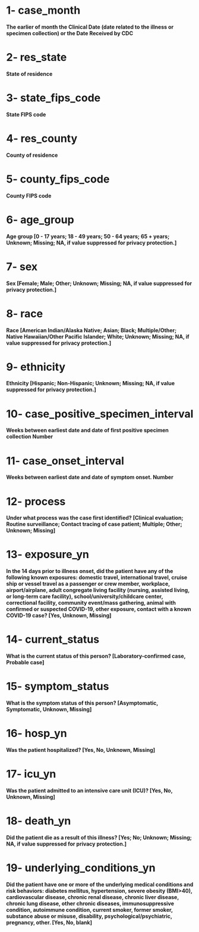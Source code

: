 # 1- case_month
**The earlier of month the Clinical Date (date related to the illness or specimen collection) or the Date Received by CDC**

# 2- res_state
**State of residence**

# 3- state_fips_code
**State FIPS code**

# 4- res_county
**County of residence**

# 5- county_fips_code
**County FIPS code**


# 6- age_group
**Age group [0 - 17 years; 18 - 49 years; 50 - 64 years; 65 + years; Unknown; Missing; NA, if value suppressed for privacy protection.]**

# 7- sex
**Sex [Female; Male; Other; Unknown; Missing; NA, if value suppressed for privacy protection.]**

# 8- race
**Race [American Indian/Alaska Native; Asian; Black; Multiple/Other; Native Hawaiian/Other Pacific Islander; White; Unknown; Missing; NA, if value suppressed for privacy protection.]**

# 9- ethnicity
**Ethnicity [Hispanic; Non-Hispanic; Unknown; Missing; NA, if value suppressed for privacy protection.]**

# 10- case_positive_specimen_interval
**Weeks between earliest date and date of first positive specimen collection Number**

# 11- case_onset_interval
**Weeks between earliest date and date of symptom onset. Number**


# 12- process
**Under what process was the case first identified? [Clinical evaluation; Routine surveillance; Contact tracing of case patient; Multiple; Other; Unknown; Missing]**

# 13- exposure_yn
**In the 14 days prior to illness onset, did the patient have any of the following known exposures: domestic travel, international travel, cruise ship or vessel travel as a passenger or crew member, workplace, airport/airplane, adult congregate living facility (nursing, assisted living, or long-term care facility), school/university/childcare center, correctional facility, community event/mass gathering, animal with confirmed or suspected COVID-19, other exposure, contact with a known COVID-19 case? [Yes, Unknown, Missing]**

# 14- current_status
**What is the current status of this person? [Laboratory-confirmed case, Probable case]**

# 15- symptom_status
**What is the symptom status of this person? [Asymptomatic, Symptomatic, Unknown, Missing]**

# 16- hosp_yn
**Was the patient hospitalized? [Yes, No, Unknown, Missing]**

# 17- icu_yn
**Was the patient admitted to an intensive care unit (ICU)? [Yes, No, Unknown, Missing]**

# 18- death_yn
**Did the patient die as a result of this illness? [Yes; No; Unknown; Missing; NA, if value suppressed for privacy protection.]**

# 19- underlying_conditions_yn
**Did the patient have one or more of the underlying medical conditions and risk behaviors: diabetes mellitus, hypertension, severe obesity (BMI>40), cardiovascular disease, chronic renal disease, chronic liver disease, chronic lung disease, other chronic diseases, immunosuppressive condition, autoimmune condition, current smoker, former smoker, substance abuse or misuse, disability, psychological/psychiatric, pregnancy, other. [Yes, No, blank]**


